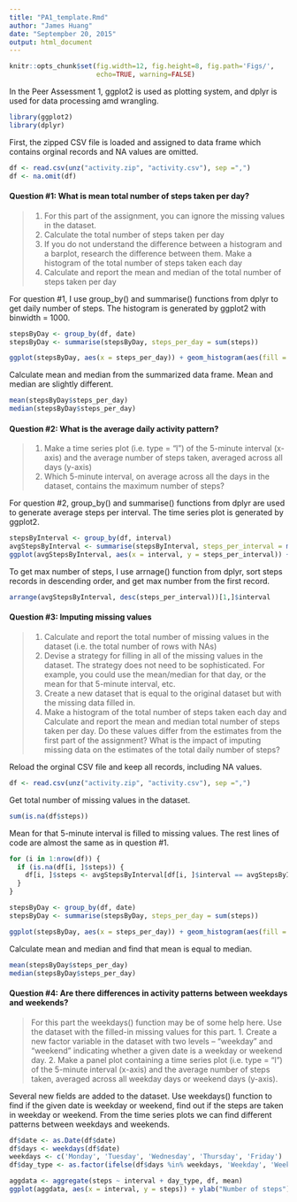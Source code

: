 ```yaml
---
title: "PA1_template.Rmd"
author: "James Huang"
date: "Septempber 20, 2015"
output: html_document
---
```


```r
knitr::opts_chunk$set(fig.width=12, fig.height=8, fig.path='Figs/',
                      echo=TRUE, warning=FALSE)
```

In the Peer Assessment 1, ggplot2 is used as plotting system, and dplyr is used for data processing amd wrangling.

```r
library(ggplot2)
library(dplyr)
```

First, the zipped CSV file is loaded and assigned to data frame which contains orginal records and NA values are omitted.

```r
df <- read.csv(unz("activity.zip", "activity.csv"), sep =",")
df <- na.omit(df)
```

#### Question #1: What is mean total number of steps taken per day?
> 1. For this part of the assignment, you can ignore the missing values in the dataset.
> 2. Calculate the total number of steps taken per day
> 3. If you do not understand the difference between a histogram and a barplot, research the difference between them. Make a histogram of the total number of steps taken each day
> 4. Calculate and report the mean and median of the total number of steps taken per day

For question #1, I use group_by() and summarise() functions from dplyr to get daily number of steps. The histogram is generated by ggplot2 with binwidth = 1000.

```r
stepsByDay <- group_by(df, date)
stepsByDay <- summarise(stepsByDay, steps_per_day = sum(steps))

ggplot(stepsByDay, aes(x = steps_per_day)) + geom_histogram(aes(fill = ..count..), binwidth = 1000) + xlab("Number of Steps per Day") + scale_fill_gradient("Count", low = "green", high = "red")
```

Calculate mean and median from the summarized data frame. Mean and median are slightly different.

```r
mean(stepsByDay$steps_per_day)
median(stepsByDay$steps_per_day)
```

#### Question #2: What is the average daily activity pattern?
> 1. Make a time series plot (i.e. type = "l") of the 5-minute interval (x-axis) and the average number of steps taken, averaged across all days (y-axis)
> 2. Which 5-minute interval, on average across all the days in the dataset, contains the maximum number of steps?

For question #2, group_by() and summarise() functions from dplyr are used to generate average steps per interval. The time series plot is generated by ggplot2.

```r
stepsByInterval <- group_by(df, interval)
avgStepsByInterval <- summarise(stepsByInterval, steps_per_interval = mean(steps))
ggplot(avgStepsByInterval, aes(x = interval, y = steps_per_interval)) + geom_line() + ylab("Average Number of Steps per Interval")
```

To get max number of steps, I use arrnage() function from dplyr, sort steps records in descending order, and get max number from the first record.

```r
arrange(avgStepsByInterval, desc(steps_per_interval))[1,]$interval
``` 

#### Question #3: Imputing missing values
> 1. Calculate and report the total number of missing values in the dataset (i.e. the total number of rows with NAs)
> 2. Devise a strategy for filling in all of the missing values in the dataset. The strategy does not need to be sophisticated. For example, you could use the mean/median for that day, or the mean for that 5-minute interval, etc.
> 3. Create a new dataset that is equal to the original dataset but with the missing data filled in.
> 4. Make a histogram of the total number of steps taken each day and Calculate and report the mean and median total number of steps taken per day. Do these values differ from the estimates from the first part of the assignment? What is the impact of imputing missing data on the estimates of the total daily number of steps?

Reload the orginal CSV file and keep all records, including NA values.

```r
df <- read.csv(unz("activity.zip", "activity.csv"), sep =",")
``` 

Get total number of missing values in the dataset.

```r
sum(is.na(df$steps))
```

Mean for that 5-minute interval is filled to missing values. The rest lines of code are almost the same as in question #1. 

```r
for (i in 1:nrow(df)) {
  if (is.na(df[i, ]$steps)) {
    df[i, ]$steps <- avgStepsByInterval[df[i, ]$interval == avgStepsByInterval$interval,]$steps_per_interval
  }
}

stepsByDay <- group_by(df, date)
stepsByDay <- summarise(stepsByDay, steps_per_day = sum(steps))

ggplot(stepsByDay, aes(x = steps_per_day)) + geom_histogram(aes(fill = ..count..), binwidth = 1000) + xlab("Number of Steps per Day (Imputed)") + scale_fill_gradient("Count", low = "green", high = "red")
```

Calculate mean and median and find that mean is equal to median.

```r
mean(stepsByDay$steps_per_day)
median(stepsByDay$steps_per_day)
```

#### Question #4: Are there differences in activity patterns between weekdays and weekends?
> For this part the weekdays() function may be of some help here. Use the dataset with the filled-in missing values for this part.
> 1. Create a new factor variable in the dataset with two levels – “weekday” and “weekend” indicating whether a given date is a weekday or weekend day.
> 2. Make a panel plot containing a time series plot (i.e. type = "l") of the 5-minute interval (x-axis) and the average number of steps taken, averaged across all weekday days or weekend days (y-axis).

Several new fields are added to the dataset. Use weekdays() function to find if the given date is weekday or weekend, find out if the steps are taken in weekday or weekend. From the time series plots we can find different patterns between weekdays and weekends.

```r
df$date <- as.Date(df$date)
df$days <- weekdays(df$date)
weekdays <- c('Monday', 'Tuesday', 'Wednesday', 'Thursday', 'Friday')
df$day_type <- as.factor(ifelse(df$days %in% weekdays, 'Weekday', 'Weekend'))

aggdata <- aggregate(steps ~ interval + day_type, df, mean)
ggplot(aggdata, aes(x = interval, y = steps)) + ylab("Number of steps") + geom_line() + facet_grid(day_type ~ .)
```